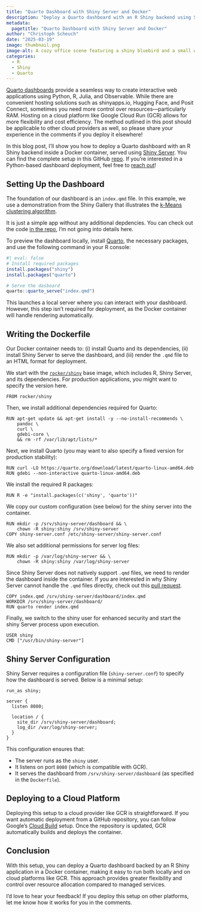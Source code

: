 ```yaml
---
title: "Quarto Dashboard with Shiny Server and Docker"
description: "Deploy a Quarto dashboard with an R Shiny backend using Shiny Server inside a Docker container"
metadata:
  pagetitle: "Quarto Dashboard with Shiny Server and Docker"
author: "Christoph Scheuch"
date: "2025-03-19" 
image: thumbnail.png
image-alt: A cozy office scene featuring a shiny bluebird and a small whale, both of equal size, sitting at a large wooden desk. Sunlight streams through a large window, casting a warm glow across the room. The office is decorated with lush green plants in terracotta pots and bookshelves filled with colorful books, creating a cheerful and inviting atmosphere. The bird and whale appear to be engaged in a friendly interaction, adding a whimsical touch to the setting. Created with DALL-E.
categories: 
  - R
  - Shiny
  - Quarto
---
```


[Quarto dashboards](https://quarto.org/docs/dashboards/) provide a seamless way to create interactive web applications using Python, R, Julia, and Observable. While there are convenient hosting solutions such as shinyapps.io, Hugging Face, and Posit Connect, sometimes you need more control over resources—particularly RAM. Hosting on a cloud platform like Google Cloud Run (GCR) allows for more flexibility and cost efficiency. The method outlined in this post should be applicable to other cloud providers as well, so please share your experience in the comments if you deploy it elsewhere! 

In this blog post, I’ll show you how to deploy a Quarto dashboard with an R Shiny backend inside a Docker container, served using [Shiny Server](https://posit.co/products/open-source/shiny-server/). You can find the complete setup in this GitHub [repo](https://github.com/tidy-intelligence/quarto-dashboard-shiny-docker). If you're interested in a Python-based dashboard deployment, feel free to [reach out](https://www.tidy-intelligence.com/)!

## Setting Up the Dashboard

The foundation of our dashboard is an `index.qmd` file. In this example, we use a demonstration from the Shiny Gallery that illustrates the [k-Means clustering algorithm](https://shiny.posit.co/r/gallery/start-simple/kmeans-example/).

It is just a simple app without any additional depdencies. You can check out the code [in the repo](https://github.com/tidy-intelligence/quarto-dashboard-shiny-docker/blob/main/index.qmd), I'm not going into details here.

To preview the dashboard locally, install [Quarto](https://quarto.org/docs/download/), the necessary packages, and use the following command in your R console:

```r
#| eval: false
# Install required packages
install.packages("shiny")
install.packages("quarto")

# Serve the dasboard
quarto::quarto_serve("index.qmd")
```

This launches a local server where you can interact with your dashboard. However, this step isn’t required for deployment, as the Docker container will handle rendering automatically.

## Writing the Dockerfile

Our Docker container needs to: (i) install Quarto and its dependencies, (ii) install Shiny Server to serve the dashboard, and (iii) render the `.qmd` file to an HTML format for deployment. 

We start with the [`rocker/shiny`](https://rocker-project.org/images/versioned/shiny.html) base image, which includes R, Shiny Server, and its dependencies. For production applications, you might want to specify the version here. 

```
FROM rocker/shiny
```

Then, we install additional dependencies required for Quarto:

```
RUN apt-get update && apt-get install -y --no-install-recommends \
    pandoc \
    curl \
    gdebi-core \
    && rm -rf /var/lib/apt/lists/*
```

Next, we install Quarto (you may want to also specify a fixed version for production stability):

```
RUN curl -LO https://quarto.org/download/latest/quarto-linux-amd64.deb
RUN gdebi --non-interactive quarto-linux-amd64.deb
```

We install the required R packages:

```
RUN R -e "install.packages(c('shiny', 'quarto'))"
```

We copy our custom configuration (see below) for the shiny server into the container.

```
RUN mkdir -p /srv/shiny-server/dashboard && \
    chown -R shiny:shiny /srv/shiny-server
COPY shiny-server.conf /etc/shiny-server/shiny-server.conf
```

We also set additional permissions for server log files:

```
RUN mkdir -p /var/log/shiny-server && \
    chown -R shiny:shiny /var/log/shiny-server
```

Since Shiny Server does not natively support `.qmd` files, we need to render the dashboard inside the container. If you are interested in why Shiny Server cannot handle the `.qmd` files directly, check out this [pull request](https://github.com/rstudio/shiny-server/pull/531).

```
COPY index.qmd /srv/shiny-server/dashboard/index.qmd
WORKDIR /srv/shiny-server/dashboard/
RUN quarto render index.qmd
```

Finally, we switch to the shiny user for enhanced security and start the shiny Server process upon execution.

```
USER shiny
CMD ["/usr/bin/shiny-server"]
```

## Shiny Server Configuration

Shiny Server requires a configuration file (`shiny-server.conf`) to specify how the dashboard is served. Below is a minimal setup:

```
run_as shiny;

server {
  listen 8080;

  location / {
    site_dir /srv/shiny-server/dashboard;
    log_dir /var/log/shiny-server;
  }
}
```

This configuration ensures that:

- The server runs as the `shiny` user.
- It listens on port `8080` (which is compatible with GCR).
- It serves the dashboard from `/srv/shiny-server/dashboard` (as specified in the `Dockerfile`).

## Deploying to a Cloud Platform

Deploying this setup to a cloud provider like GCR is straightforward. If you want automatic deployment from a GitHub repository, you can follow Google’s [Cloud Build]((https://cloud.google.com/run/docs/continuous-deployment-with-cloud-build#setup-cd)) setup. Once the repository is updated, GCR automatically builds and deploys the container.

## Conclusion

With this setup, you can deploy a Quarto dashboard backed by an R Shiny application in a Docker container, making it easy to run both locally and on cloud platforms like GCR. This approach provides greater flexibility and control over resource allocation compared to managed services.

I’d love to hear your feedback! If you deploy this setup on other platforms, let me know how it works for you in the comments.
